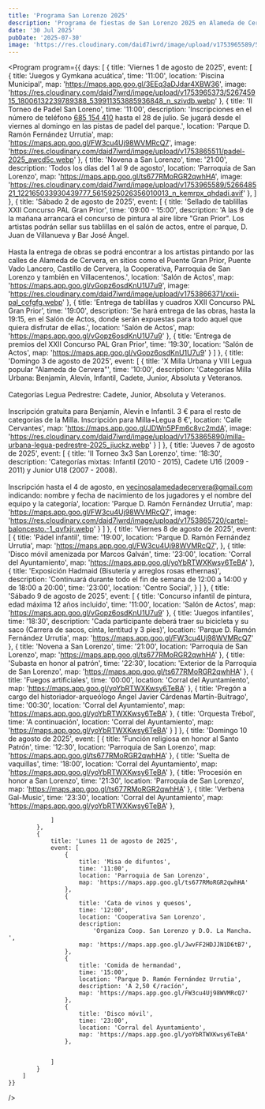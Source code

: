 ```yaml
---
title: 'Programa San Lorenzo 2025'
description: 'Programa de fiestas de San Lorenzo 2025 en Alameda de Cervera.'
date: '30 Jul 2025'
pubDate: '2025-07-30'
image: 'https://res.cloudinary.com/daid7iwrd/image/upload/v1753965589/526648521_122165033930439777_5615925026356010013_n_kemrpx_qhdadi.avif'
---
```



<Program
	program={{
		days: [
			{
				title: 'Viernes 1 de agosto de 2025',
				event: [
					{
						title: 'Juegos y Gymkana acuática',
						time: '11:00',
						location: 'Piscina Municipal',
						map: 'https://maps.app.goo.gl/3EEq3aDJdar4XBW36',
						image: 'https://res.cloudinary.com/daid7iwrd/image/upload/v1753965373/526745915_18006132239789388_539911353885936848_n_szivdb.webp'
					},
					{
						title: 'II Torneo de Padel San Loreno',
						time: '11:00',
						description:
							'Inscripciones en el número de teléfono <a class="text-primary" href="tel:685154410">685 154 410</a> hasta el 28 de julio. Se jugará desde el viernes al domingo en las pistas de padel del parque.',
						location: 'Parque D. Ramón Fernández Urrutia',
						map: 'https://maps.app.goo.gl/FW3cu4Uj98WVMRcQ7',
						image:
							'https://res.cloudinary.com/daid7iwrd/image/upload/v1753865511/padel-2025_awcd5c.webp'
					},
					{
						title: 'Novena a San Lorenzo',
						time: '21:00',
						description:
							'Todos los días del 1 al 9 de agosto',
						location: 'Parroquia de San Lorenzo',
						map: 'https://maps.app.goo.gl/ts677RMoRGR2qwhHA',
						image: 'https://res.cloudinary.com/daid7iwrd/image/upload/v1753965589/526648521_122165033930439777_5615925026356010013_n_kemrpx_qhdadi.avif'
					},
				]
			},
			{
				title: 'Sábado 2 de agosto de 2025',
				event: [
					{
						title: 'Sellado de tablillas XXII Concurso PAL Gran Prior',
						time: '09:00 - 15:00',
						description:
							'A las 9 de la mañana arrancará el concurso de pintura al aire libre "Gran Prior". Los artistas podrán sellar sus tablillas en el salón de actos, entre el parque, D. Juan de Villanueva y Bar José Ángel.<br/><br/> Hasta la entrega de obras se podrá encontrar a los artistas pintando por las calles de Alameda de Cervera, en sitios como el Puente Gran Prior, Puente Vado Lancero, Castillo de Cervera, la Cooperativa, Parroquia de San Lorenzo y también en Villacentenos.',
						location: 'Salón de Actos',
						map: 'https://maps.app.goo.gl/vGopz6osdKnU1U7u9',
						image:
							'https://res.cloudinary.com/daid7iwrd/image/upload/v1753866371/xxii-pal_cofgfg.webp'
					},
					{
						title: 'Entrega de tablillas y cuadros XXII Concurso PAL Gran Prior',
						time: '19:00',
						description:
							'Se hará entrega de las obras, hasta la 19:15, en el Salón de Actos, donde serán expuestas para todo aquel que quiera disfrutar de ellas.',
						location: 'Salón de Actos',
						map: 'https://maps.app.goo.gl/vGopz6osdKnU1U7u9'
					},
					{
						title: 'Entrega de premios del XXII Concurso PAL Gran Prior',
						time: '19:30',
						location: 'Salón de Actos',
						map: 'https://maps.app.goo.gl/vGopz6osdKnU1U7u9'
					}
				]
			},
			{
				title: 'Domingo 3 de agosto de 2025',
				event: [
					{
						title: 'X Milla Urbana y VIII Legua popular "Alameda de Cervera"',
						time: '10:00',
						description:
							'Categorías Milla Urbana: Benjamín, Alevín, Infantil, Cadete, Junior, Absoluta y Veteranos. <br/><br/>Categorías Legua Pedrestre: Cadete, Junior, Absoluta y Veteranos.<br/><br/> Inscripción gratuita para Benjamín, Alevín e Infantil. 3 € para el resto de categorías de la Milla. Inscripción para Milla+Legua 8 €',
						location: 'Calle Cervantes',
						map: 'https://maps.app.goo.gl/JDWn5PFm6c8vc2mdA',
						image:
							'https://res.cloudinary.com/daid7iwrd/image/upload/v1753865890/milla-urbana-legua-pedrestre-2025_jiuckz.webp'
					}
				]
			},
			{
				title: 'Jueves 7 de agosto de 2025',
				event: [
					{
						title: 'II Torneo 3x3 San Lorenzo',
						time: '18:30',
						description:
							'Categorías mixtas: Infantil (2010 - 2015), Cadete U16 (2009 - 2011) y Junior U18 (2007 - 2008).<br/><br/>Inscripción hasta el 4 de agosto, en <a class="text-primary" href="mailto:vecinosalamedadecervera@gmail.com">vecinosalamedadecervera@gmail.com</a> indicando: nombre y fecha de nacimiento de los jugadores y el nombre del equipo y la categoría',
						location: 'Parque D. Ramón Fernández Urrutia',
						map: 'https://maps.app.goo.gl/FW3cu4Uj98WVMRcQ7',
						image:
							'https://res.cloudinary.com/daid7iwrd/image/upload/v1753865720/cartel-baloncesto.-1_qvfxjr.webp'
					}
				]
			},
			{
				title: 'Viernes 8 de agosto de 2025',
				event: [
					{
						title: 'Pádel infantil',
						time: '19:00',
						location: 'Parque D. Ramón Fernández Urrutia',
						map: 'https://maps.app.goo.gl/FW3cu4Uj98WVMRcQ7',
					},
					{
						title: 'Disco móvil amenizada por Marcos Galván',
						time: '23:00',
						location: 'Corral del Ayuntamiento',
						map: 'https://maps.app.goo.gl/yoYbRTWXKwsy6TeBA'
					},
					{
						title: 'Exposición Hadmaid (Bisutería y arreglos rosas ethernas)',
						description:
							'Continuará durante todo el fin de semana de 12:00 a 14:00 y de 18:00 a 20:00',
						time: '23:00',
						location: 'Centro Social',
					}
				]
			},
			{
				title: 'Sábado 9 de agosto de 2025',
				event: [
					{
						title: 'Concurso infantil de pintura, edad máxima 12 años incluido',
						time: '11:00',
						location: 'Salón de Actos',
						map: 'https://maps.app.goo.gl/vGopz6osdKnU1U7u9'
					},
	{
						title: 'Juegos infantiles',
						time: '18:30',
						description:
							'Cada participante deberá traer su bicicleta y su saco (Carrera de sacos, cinta, lentitud y 3 pies)',
						location: 'Parque D. Ramón Fernández Urrutia',
						map: 'https://maps.app.goo.gl/FW3cu4Uj98WVMRcQ7'
					},
					{
						title: 'Novena a San Lorenzo',
						time: '21:00',
						location: 'Parroquia de San Lorenzo',
						map: 'https://maps.app.goo.gl/ts677RMoRGR2qwhHA'
					},
					{
						title: 'Subasta en honor al patrón',
						time: '22:30',
						location: 'Exterior de la Parroquia de San Lorenzo',
						map: 'https://maps.app.goo.gl/ts677RMoRGR2qwhHA'
					},
					{
						title: 'Fuegos artificiales',
						time: '00:00',
						location: 'Corral del Ayuntamiento',
						map: 'https://maps.app.goo.gl/yoYbRTWXKwsy6TeBA'
					},
					{
						title:
							'Pregón a cargo del historiador-arqueólogo Ángel Javier Cárdenas Martín-Buitrago',
						time: '00:30',
						location: 'Corral del Ayuntamiento',
						map: 'https://maps.app.goo.gl/yoYbRTWXKwsy6TeBA'
					},
										{
						title: 'Orquesta Trébol',
						time: 'A continuación',
						location: 'Corral del Ayuntamiento',
						map: 'https://maps.app.goo.gl/yoYbRTWXKwsy6TeBA'
					}
				]
			},
			{
				title: 'Domingo 10 de agosto de 2025',
				event: [
					{
						title: 'Función religiosa en honor al Santo Patrón',
						time: '12:30',
						location: 'Parroquia de San Lorenzo',
						map: 'https://maps.app.goo.gl/ts677RMoRGR2qwhHA'
					},
					{
						title: 'Suelta de vaquillas',
						time: '18:00',
						location: 'Corral del Ayuntamiento',
						map: 'https://maps.app.goo.gl/yoYbRTWXKwsy6TeBA'
					},
					{
						title: 'Procesión en honor a San Lorenzo',
						time: '21:30',
						location: 'Parroquia de San Lorenzo',
						map: 'https://maps.app.goo.gl/ts677RMoRGR2qwhHA'
					},
					{
						title: 'Verbena Gal-Music',
						time: '23:30',
						location: 'Corral del Ayuntamiento',
						map: 'https://maps.app.goo.gl/yoYbRTWXKwsy6TeBA'
					},
					
				]
			},
			{
				title: 'Lunes 11 de agosto de 2025',
				event: [
					{
						title: 'Misa de difuntos',
						time: '11:00',
						location: 'Parroquia de San Lorenzo',
						map: 'https://maps.app.goo.gl/ts677RMoRGR2qwhHA'
					},
					{
						title: 'Cata de vinos y quesos',
						time: '12:00',
						location: 'Cooperativa San Lorenzo',
						description:
							'Organiza Coop. San Lorenzo y D.O. La Mancha. ',
						map: 'https://maps.app.goo.gl/JwvFF2HDJJN1D6tB7',
					},
					{
						title: 'Comida de hermandad',
						time: '15:00',
						location: 'Parque D. Ramón Fernández Urrutia',
						description: 'A 2,50 €/racíón',
						map: 'https://maps.app.goo.gl/FW3cu4Uj98WVMRcQ7'
					},
					{
						title: 'Disco móvil',
						time: '23:00',
						location: 'Corral del Ayuntamiento',
						map: 'https://maps.app.goo.gl/yoYbRTWXKwsy6TeBA'
					},
					
					
				]
			}
		]
	}}
/>
